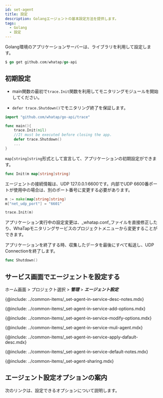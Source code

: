 ```yaml
---
id: set-agent
title: 設定
description: Golangエージェントの基本設定方法を提供します。
tags:
  - Golang
  - 設定
---
```


Golang環境のアプリケーションサーバーは、ライブラリを利用して設定します。

```go title='Download library'
$ go get github.com/whatap/go-api
```

## 初期設定

-   main関数の最初で`trace.Init`関数を利用してモニタリングモジュールを開始してください。

-   `defer trace.Shutdown()`でモニタリング終了を保証します。

```go title='GO'
import "github.com/whatap/go-api/trace"

func main(){
    trace.Init(nil)
    //It must be executed before closing the app.
    defer trace.Shutdown()
	...
}
```

`map[string]string`形式として宣言して、アプリケーションの初期設定ができます。

```go title='GO'
func Init(m map[string]string)
```

エージェントの接続情報は、UDP 127.0.0.1:6600です。内部でUDP 6600番ポートが使用中の場合は、別のポート番号に変更する必要があります。

```go title='GO'
m := make(map[string]string)
m["net_udp_port"] = "6601"

trace.Init(m)
```

アプリケーション実行中の設定変更は、_whatap.conf_ファイルを直接修正したり、WhaTapモニタリングサービスのプロジェクトメニューから変更することができます。

アプリケーションを終了する時、収集したデータを最後にすべて転送し、UDP Connectionを終了します。

```go title='GO'
func Shutdown()
```


<!--서비스 화면에서 에이전트 설정하기 start-->

## サービス画面でエージェントを設定する

ホーム画面 > プロジェクト選択 > **_管理_** > **_エージェント設定_**


<Desc name='whatap.conf'/>

<!--Notes-->

{@include: ../common-items/_set-agent-in-service-desc-notes.mdx}

<!--옵션추가하기-->

{@include: ../common-items/_set-agent-in-service-add-options.mdx}  

<!--옵션 수정 또는 삭제 -->

{@include: ../common-items/_set-agent-in-service-modify-options.mdx}  

<!-- 여러에이전트 동시 적용 -->

{@include: ../common-items/_set-agent-in-service-muli-agent.mdx}

<!-- 에이전트 기본값 적용 -->

{@include: ../common-items/_set-agent-in-service-apply-dafault-desc.mdx}


<DefaultItems name='whatap.conf'/>

<!--Notes-->

{@include: ../common-items/_set-agent-in-service-default-notes.mdx}

<!--설정 공유하기-->

{@include: ../common-items/_set-agent-sharing.mdx}  

<!--서비스 화면에서 에이전트 설정하기 end-->

## エージェント設定オプションの案内

次のリンクは、設定できるオプションについて説明します。


<DocCardList/>
